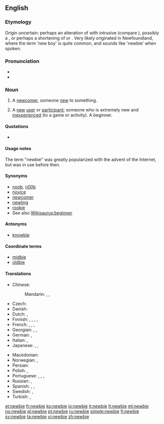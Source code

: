 ==English==
{{wikipedia}}

===Etymology===
Origin uncertain: perhaps an alteration of {{m|en|newie}} with intrusive {{m|en||b}} (compare {{m|en|freebie}}), possibly a {{blend|new|baby|nocap=1|lang=en}}, or perhaps a shortening of {{m|en|new boy}} or {{m|en|new}} {{m|en|beginner}}. Very likely originated in Newfoundland, where the term 'new boy' is quite common, and sounds like 'newbie' when spoken.

===Pronunciation===
* {{IPA|/ˈnjuːbi/|/ˈnuːbi/|lang=en}}
* {{rhymes|uːbi|lang=en}}

===Noun===
{{en-noun}}

# {{context|slang|lang=en}} A [[newcomer]], someone [[new]] to something. {{defdate|from 20th c.}}
# {{context|Internet|lang=en}} A [[new]] [[user]] or [[participant]]; someone who is extremely new and [[inexperienced]] (to a game or activity). A beginner.

====Quotations====
* {{seeCites}}

====Usage notes====
The term "newbie" was greatly popularized with the advent of the Internet, but was in use before then.

====Synonyms====
{{checksense}}
* [[noob]], [[n00b]]
* [[novice]]
* [[newcomer]]
* [[newling]]
* [[rookie]]
* See also [[Wikisaurus:beginner]]

====Antonyms====
* [[knowbie]]

====Coordinate terms====
* [[midbie]]
* [[oldbie]]

====Translations====
{{trans-top|new (inexperienced) user or participant}}
* Chinese:
*: Mandarin: {{t+|cmn|新手|tr=xīnshǒu|sc=Hani}}, {{t+|cmn|菜鳥|sc=Hani}}, {{t|cmn|菜鸟|tr=càiniǎo|sc=Hani}} {{qualifier|slang}}
* Czech: {{t|cs|nováček|m}}
* Danish: {{t+|da|nybegynder|c}}
* Dutch: {{t+|nl|nieuweling|m}}, {{t+|nl|beginneling|m}}
* Finnish: {{t+|fi|aloittelija}}, {{t+|fi|keltanokka}}, {{t+|fi|vasta-alkaja}}, {{t+|fi|mopo}}, {{t+|fi|nyyppä}}
* French: {{t+|fr|néophyte|m|f}}, {{t+|fr|béotien|m}}, {{t+|fr|débutant}}, {{t+|fr|profane|m|f}}
* Georgian: {{t|ka|გამოუცდელი|sc=Geor}}, {{t|ka|ახალბედა|sc=Geor}}, {{t|ka|დამწყები|sc=Geor}}
* German: {{t+|de|Neuling}}, {{t+|de|Anfänger}}
* Italian: {{t|it|nabbo|m}}, {{t+|it|niubbo|m}}
* Japanese: {{t|ja|初心者|tr=しょしんしゃ, shoshinsha|sc=Jpan}}, {{t|ja|今道心|tr=いまどうしん, imadōshin|sc=Jpan}}, {{t|ja|若僧|tr=わかぞう, wakazō|sc=Jpan}}
{{trans-mid}}
* Macedonian: {{t|mk|новајлија|m|tr=novájlija}}
* Norwegian: {{t+|no|nybegynner}}, {{t+|no|newbie|m}}
* Persian: {{t+|fa|نوچه|tr=nowče|sc=fa-Arab}}
* Polish: {{t+|pl|nowicjusz|m}}, {{t+|pl|nowicjuszka|f}}
* Portuguese: {{t+|pt|novato}}, {{t|pt|iniciante}}, {{t+|pt|neófito|m}}, {{t+|pt|principiante}}
* Russian: {{t+|ru|новичо́к|m}}, {{qualifier|e.g. new student}} {{t+|ru|но́венький|m}}
* Spanish: {{t+|es|novato}}, {{t|es|usuario nuevo|m}}, {{t+|es|principiante|m|f}}
* Swedish: {{t+|sv|nybörjare|c}}, {{t+|sv|blåbär|n}}
* Turkish: {{t+|tr|çaylak}}, {{t+|tr|çömez}}
{{trans-bottom}}

[[et:newbie]]
[[fr:newbie]]
[[ko:newbie]]
[[io:newbie]]
[[it:newbie]]
[[lt:newbie]]
[[ml:newbie]]
[[no:newbie]]
[[pl:newbie]]
[[pt:newbie]]
[[ru:newbie]]
[[simple:newbie]]
[[fi:newbie]]
[[sv:newbie]]
[[ta:newbie]]
[[vi:newbie]]
[[zh:newbie]]